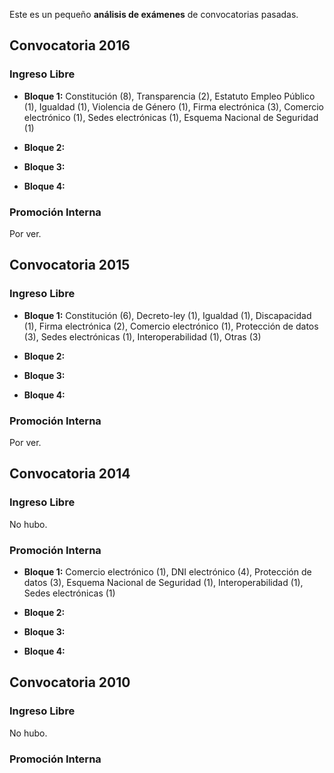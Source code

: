 {{header|1=Análisis de exámenes}}
{{oposiciones}}
Este es un pequeño '''análisis de exámenes''' de convocatorias pasadas.

== Convocatoria 2016 ==

=== Ingreso Libre ===

* '''Bloque 1:''' Constitución (8), Transparencia (2), Estatuto Empleo Público (1), Igualdad (1), Violencia de Género (1), Firma electrónica (3), Comercio electrónico (1), Sedes electrónicas (1), Esquema Nacional de Seguridad (1)

* '''Bloque 2:''' 

* '''Bloque 3:''' 

* '''Bloque 4:''' 

=== Promoción Interna ===

Por ver.

== Convocatoria 2015 ==

=== Ingreso Libre ===

* '''Bloque 1:''' Constitución (6), Decreto-ley (1), Igualdad (1), Discapacidad (1), Firma electrónica (2), Comercio electrónico (1), Protección de datos (3), Sedes electrónicas (1), Interoperabilidad (1), Otras (3)

* '''Bloque 2:''' 

* '''Bloque 3:''' 

* '''Bloque 4:''' 

=== Promoción Interna ===

Por ver.

== Convocatoria 2014 ==

=== Ingreso Libre ===

No hubo.

=== Promoción Interna ===

* '''Bloque 1:''' Comercio electrónico (1), DNI electrónico (4), Protección de datos (3), Esquema Nacional de Seguridad (1), Interoperabilidad (1), Sedes electrónicas (1)

* '''Bloque 2:''' 

* '''Bloque 3:''' 

* '''Bloque 4:''' 

== Convocatoria 2010 ==

=== Ingreso Libre ===

No hubo.

=== Promoción Interna ===

{{oposiciones}}
{{footer}}
